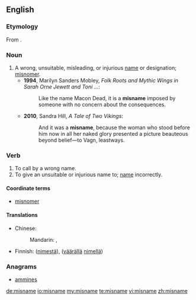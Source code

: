 ==English==

===Etymology===
From {{prefix|mis|name|lang=en}}.

===Noun===
{{en-noun}}

# A wrong, unsuitable, misleading, or injurious [[name]] or designation; [[misnomer]].
#*'''1994''', Marilyn Sanders Mobley, ''Folk Roots and Mythic Wings in Sarah Orne Jewett and Toni ...'':
#*: Like the name Macon Dead, it is a '''misname''' imposed by someone with no concern about the consequences.
#*'''2010''', Sandra Hill, ''A Tale of Two Vikings'':
#*: And it was a '''misname''', because the woman who stood before him now in all her naked glory presented a picture beauteous beyond belief—to Vagn, leastways.

===Verb===
{{en-verb|misnames|misnaming|misnamed|misnamed}}

# To call by a wrong name.
# To give an unsuitable or injurious name to; [[name]] incorrectly.

====Coordinate terms====
* [[misnomer]]

====Translations====
{{trans-top|name incorrectly}}
* Chinese:
*: Mandarin: {{t|cmn|誤稱|sc=Hani}}, {{t|cmn|误称|tr=wùchēng|sc=Hani}}
{{trans-mid}}
* Finnish: {{t|fi|erehtyä}} ([[nimi|nimestä]]), {{t+|fi|kutsua}} ([[väärä|väärällä]] [[nimi|nimellä]])
{{trans-bottom}}

===Anagrams===
* [[ammines#English|ammines]]

[[de:misname]]
[[io:misname]]
[[my:misname]]
[[te:misname]]
[[vi:misname]]
[[zh:misname]]